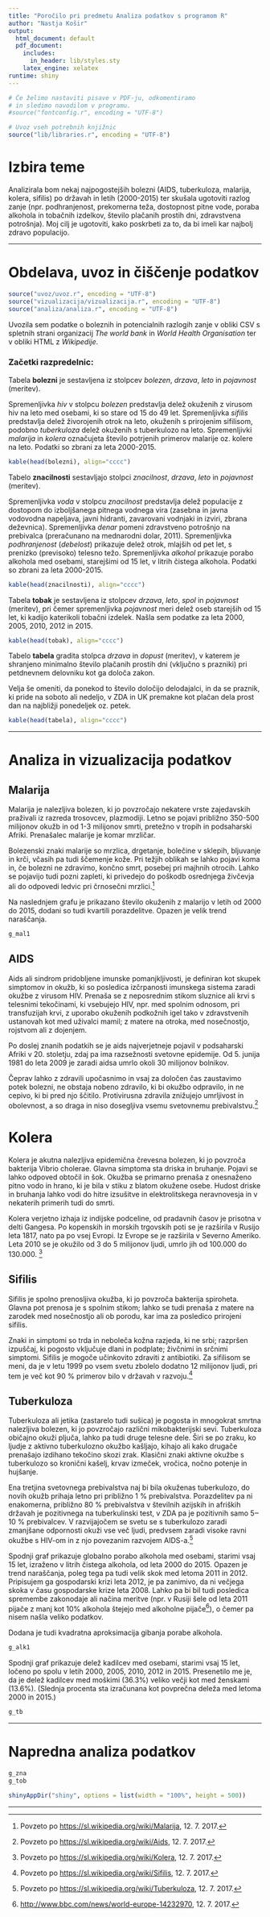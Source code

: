```yaml
---
title: "Poročilo pri predmetu Analiza podatkov s programom R"
author: "Nastja Košir"
output:
  html_document: default
  pdf_document:
    includes:
      in_header: lib/styles.sty
    latex_engine: xelatex
runtime: shiny
---
```


```r
# Če želimo nastaviti pisave v PDF-ju, odkomentiramo
# in sledimo navodilom v programu.
#source("fontconfig.r", encoding = "UTF-8")

# Uvoz vseh potrebnih knjižnic
source("lib/libraries.r", encoding = "UTF-8")
```

# Izbira teme

Analizirala bom nekaj najpogostejših bolezni (AIDS, tuberkuloza, malarija, kolera, sifilis) po državah in letih (2000-2015) ter skušala ugotoviti razlog zanje (npr. podhranjenost, prekomerna teža, dostopnost pitne vode, poraba alkohola in tobačnih izdelkov, število plačanih prostih dni, zdravstvena potrošnja). Moj cilj je ugotoviti, kako poskrbeti za to, da bi imeli kar najbolj zdravo populacijo.

***

# Obdelava, uvoz in čiščenje podatkov

```r
source("uvoz/uvoz.r", encoding = "UTF-8")
source("vizualizacija/vizualizacija.r", encoding = "UTF-8")
source("analiza/analiza.r", encoding = "UTF-8")
```

Uvozila sem podatke o boleznih in potencialnih razlogih zanje v obliki CSV s spletnih strani organizacij *The world bank* in *World Health Organisation* ter v obliki HTML z *Wikipedije*.

### Začetki razpredelnic:

Tabela **bolezni** je sestavljena iz stolpcev *bolezen*, *drzava*, *leto* in *pojavnost* (meritev). 

Spremenljivka *hiv* v stolpcu *bolezen* predstavlja delež okuženih z virusom hiv  na leto med osebami, ki so stare od 15 do 49 let. Spremenljivka *sifilis* predstavlja delež živorojenih otrok na leto, okuženih s prirojenim sifilisom, podobno *tuberkuloza* delež okuženih s tuberkulozo na leto. Spremenljivki *malarija* in *kolera* označujeta število potrjenih primerov malarije oz. kolere na leto. Podatki so zbrani za leta 2000-2015.

```r
kable(head(bolezni), align="cccc")
```

Tabelo **znacilnosti** sestavljajo stolpci *znacilnost*, *drzava*, *leto* in *pojavnost* (meritev). 

Spremenljivka *voda* v stolpcu *znacilnost* predstavlja delež populacije z dostopom do izboljšanega pitnega vodnega vira (zasebna in javna vodovodna napeljava, javni hidranti, zavarovani vodnjaki in izviri, zbrana deževnica). Spremenljivka *denar* pomeni zdravstveno potrošnjo na prebivalca (preračunano na mednarodni dolar, 2011). Spremenljivka *podhranjenost* (*debelost*) prikazuje delež otrok, mlajših od pet let, s prenizko (previsoko) telesno težo. Spremenljivka *alkohol* prikazuje porabo alkohola med osebami, starejšimi od 15 let, v litrih čistega alkohola. Podatki so zbrani za leta 2000-2015.

```r
kable(head(znacilnosti), align="cccc")
```

Tabela **tobak** je sestavljena iz stolpcev *drzava*, *leto*, *spol* in *pojavnost* (meritev), pri čemer spremenljivka *pojavnost* meri delež oseb starejših od 15 let, ki kadijo katerikoli tobačni izdelek. Našla sem podatke za leta 2000, 2005, 2010, 2012 in 2015.

```r
kable(head(tobak), align="cccc")
```

Tabelo **tabela** gradita stolpca *drzava* in *dopust* (meritev), v katerem je shranjeno minimalno število plačanih prostih dni (vključno s prazniki) pri petdnevnem delovniku kot ga določa zakon. 

Velja še omeniti, da ponekod to število določijo delodajalci, in da se praznik, ki pride na soboto ali nedeljo, v ZDA in UK premakne kot plačan dela prost dan na najbližji ponedeljek oz. petek. 

```r
kable(head(tabela), align="cccc")
```

***

# Analiza in vizualizacija podatkov

## Malarija

Malarija je nalezljiva bolezen, ki jo povzročajo nekatere vrste zajedavskih praživali iz razreda trosovcev, plazmodiji. Letno se pojavi približno 350-500 milijonov okužb in od 1-3 milijonov smrti, pretežno v tropih in podsaharski Afriki. Prenašalec malarije je komar mrzličar. 

Bolezenski znaki malarije so mrzlica, drgetanje, bolečine v sklepih, bljuvanje in krči, včasih pa tudi ščemenje kože. Pri težjih oblikah se lahko pojavi koma in, če bolezni ne zdravimo, končno smrt, posebej pri majhnih otrocih. Lahko se pojavijo tudi pozni zapleti, ki privedejo do poškodb osrednjega živčevja ali do odpovedi ledvic pri črnosečni mrzlici.[^1]


Na naslednjem grafu je prikazano število okuženih z malarijo v letih od 2000 do 2015, dodani so tudi kvartili porazdelitve. Opazen je velik trend naraščanja.

```r
g_mal1
```


## AIDS

Aids ali sindrom pridobljene imunske pomanjkljivosti, je definiran kot skupek simptomov in okužb, ki so posledica izčrpanosti imunskega sistema zaradi okužbe z virusom HIV. Prenaša se z neposrednim stikom sluznice ali krvi s telesnimi tekočinami, ki vsebujejo HIV, npr. med spolnim odnosom, pri transfuzijah krvi, z uporabo okuženih podkožnih igel tako v zdravstvenih ustanovah kot med uživalci mamil; z matere na otroka, med nosečnostjo, rojstvom ali z dojenjem. 

Po doslej znanih podatkih se je aids najverjetneje pojavil v podsaharski Afriki v 20. stoletju, zdaj pa ima razsežnosti svetovne epidemije. Od 5. junija 1981 do leta 2009 je zaradi aidsa umrlo okoli 30 milijonov bolnikov. 

Čeprav lahko z zdravili upočasnimo in vsaj za določen čas zaustavimo potek bolezni, ne obstaja nobeno zdravilo, ki bi okužbo odpravilo, in ne cepivo, ki bi pred njo ščitilo. Protivirusna zdravila znižujejo umrljivost in obolevnost, a so draga in niso dosegljiva vsemu svetovnemu prebivalstvu.[^2]

# Kolera

Kolera je akutna nalezljiva epidemična črevesna bolezen, ki jo povzroča bakterija Vibrio cholerae. Glavna simptoma sta driska in bruhanje. Pojavi se lahko odpoved obtočil in šok. 
Okužba se primarno prenaša z onesnaženo pitno vodo in hrano, ki je bila v stiku z blatom okužene osebe. Hudost driske in bruhanja lahko vodi do hitre izsušitve in elektrolitskega neravnovesja in v nekaterih primerih tudi do smrti. 

Kolera verjetno izhaja iz indijske podceline, od pradavnih časov je prisotna v delti Gangesa. Po kopenskih in morskih trgovskih poti se je razširila v Rusijo leta 1817, nato pa po vsej Evropi. Iz Evrope se je razširila v Severno Ameriko. Leta 2010 se je okužilo od 3 do 5 milijonov ljudi, umrlo jih od 100.000 do 130.000. [^3]

## Sifilis

Sifilis je spolno prenosljiva okužba, ki jo povzroča bakterija spiroheta. Glavna pot prenosa je s spolnim stikom; lahko se tudi prenaša z matere na zarodek med nosečnostjo ali ob porodu, kar ima za posledico prirojeni sifilis. 

Znaki in simptomi so trda in neboleča kožna razjeda, ki ne srbi; razpršen izpuščaj, ki pogosto vključuje dlani in podplate; živčnimi in srčnimi simptomi. Sifilis je mogoče učinkovito zdraviti z antibiotiki. Za sifilisom se meni, da je v letu 1999 po vsem svetu zbolelo dodatno 12 milijonov ljudi, pri tem je več kot 90 % primerov bilo v državah v razvoju.[^4]

## Tuberkuloza

Tuberkuloza ali jetika (zastarelo tudi sušica) je pogosta in mnogokrat smrtna nalezljiva bolezen, ki jo povzročajo različni mikobakterijski sevi. Tuberkuloza običajno okuži pljuča, lahko pa tudi druge telesne dele. Širi se po zraku, ko ljudje z aktivno tuberkulozno okužbo kašljajo, kihajo ali kako drugače prenašajo izdihano tekočino skozi zrak. Klasični znaki aktivne okužbe s tuberkulozo so kronični kašelj, krvav izmeček, vročica, nočno potenje in hujšanje. 

Ena tretjina svetovnega prebivalstva naj bi bila okuženas tuberkulozo, do novih okužb prihaja letno pri približno 1 % prebivalstva. Porazdelitev pa ni enakomerna, približno 80 % prebivalstva v številnih azijskih in afriških državah je pozitivnega na tuberkulinski test, v ZDA pa je pozitivnih samo 5‒10 % prebivalcev. V razvijajočem se svetu se s tuberkulozo zaradi zmanjšane odpornosti okuži vse več ljudi, predvsem zaradi visoke ravni okužbe s HIV-om in z njo povezanim razvojem AIDS-a.[^5]


Spodnji graf prikazuje globalno porabo alkohola med osebami, starimi vsaj 15 let, izraženo v litrih čistega alkohola, od leta 2000 do 2015. Opazen je trend naraščanja, poleg tega pa tudi velik skok med letoma 2011 in 2012. Pripisujem ga gospodarski krizi leta 2012, je pa zanimivo, da ni večjega skoka v času gospodarske krize leta 2008. Lahko pa bi bil tudi posledica spremembe zakonodaje ali načina meritve (npr. v Rusiji šele od leta 2011 pijače z manj kot 10% alkohola štejejo med alkoholne pijače[^6]), o čemer pa nisem našla veliko podatkov.

Dodana je tudi kvadratna aproksimacija gibanja porabe alkohola.

```r
g_alk1
```


Spodnji graf prikazuje delež kadilcev med osebami, starimi vsaj 15 let, ločeno po spolu v letih 2000, 2005, 2010, 2012 in 2015. Presenetilo me je, da je delež kadilcev med moškimi (36.3%) veliko večji kot med ženskami (13.6%). (Slednja procenta sta izračunana kot povprečna deleža med letoma 2000 in 2015.)

```r
g_tb
```


***

# Napredna analiza podatkov

```r
g_zna
g_tob
```

```r
shinyAppDir("shiny", options = list(width = "100%", height = 500))
```


***
[^1]: Povzeto po <https://sl.wikipedia.org/wiki/Malarija>, 12. 7. 2017.
[^2]: Povzeto po <https://sl.wikipedia.org/wiki/Aids>, 12. 7. 2017.
[^3]: Povzeto po <https://sl.wikipedia.org/wiki/Kolera>, 12. 7. 2017.
[^4]: Povzeto po <https://sl.wikipedia.org/wiki/Sifilis>, 12. 7. 2017.
[^5]: Povzeto po <https://sl.wikipedia.org/wiki/Tuberkuloza>, 12. 7. 2017.
[^6]: <http://www.bbc.com/news/world-europe-14232970>, 12. 7. 2017.
